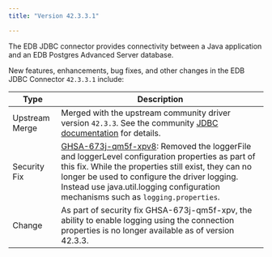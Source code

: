 ```yaml
---
title: "Version 42.3.3.1"

---
```


The EDB JDBC connector provides connectivity between a Java application and an EDB Postgres Advanced Server database.

New features, enhancements, bug fixes, and other changes in the EDB JDBC Connector `42.3.3.1` include:

| Type           | Description                                                                                                                                                                                                                                                                                                                |
| -------------- | ------------------------------------------------------------------------------- |
| Upstream Merge | Merged with the upstream community driver version `42.3.3`. See the community [JDBC documentation](https://jdbc.postgresql.org/documentation/changelog.html#version_42.3.3) for details.                                                                                                                        |
| Security Fix   |  [GHSA-673j-qm5f-xpv8](https://github.com/advisories/GHSA-673j-qm5f-xpv8): Removed the loggerFile and loggerLevel configuration properties as part of this fix. While the properties still exist, they can no longer be used to configure the driver logging. Instead use java.util.logging configuration mechanisms such as `logging.properties`. |
| Change         | As part of security fix GHSA-673j-qm5f-xpv, the ability to enable logging using the connection properties is no longer available as of version 42.3.3. |                                                                                                                                                                                                                                                                    |



